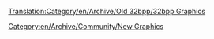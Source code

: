 [[Translation:Category/en/Archive/Old 32bpp/32bpp Graphics]]



[[Category:en/Archive/Community/New Graphics]]